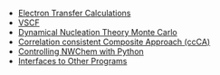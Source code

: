 *[[:Electron Transfer|Electron Transfer Calculations]]
*[[VSCF|VSCF]]
*[[DNTMC|Dynamical Nucleation Theory Monte Carlo]]
*[[CCCA|Correlation consistent Composite Approach (ccCA)]]
*[[:Python|Controlling NWChem with Python]]
*[[Interface|Interfaces to Other Programs]]
